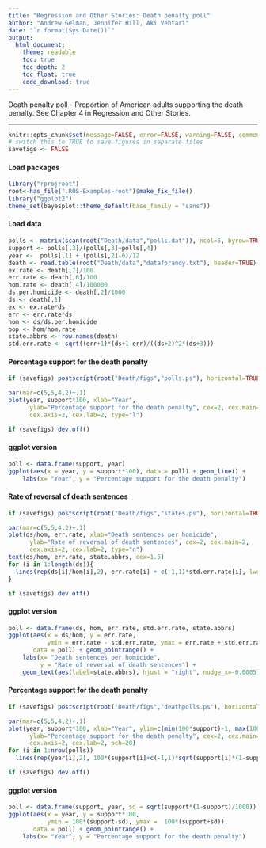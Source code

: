 ```yaml
---
title: "Regression and Other Stories: Death penalty poll"
author: "Andrew Gelman, Jennifer Hill, Aki Vehtari"
date: "`r format(Sys.Date())`"
output:
  html_document:
    theme: readable
    toc: true
    toc_depth: 2
    toc_float: true
    code_download: true
---
```

Death penalty poll - Proportion of American adults supporting the death
penalty. See Chapter 4 in Regression and Other Stories.

-------------


```r
knitr::opts_chunk$set(message=FALSE, error=FALSE, warning=FALSE, comment=NA)
# switch this to TRUE to save figures in separate files
savefigs <- FALSE
```

#### Load packages

```r
library("rprojroot")
root<-has_file(".ROS-Examples-root")$make_fix_file()
library("ggplot2")
theme_set(bayesplot::theme_default(base_family = "sans"))
```

#### Load data

```r
polls <- matrix(scan(root("Death/data","polls.dat")), ncol=5, byrow=TRUE)
support <- polls[,3]/(polls[,3]+polls[,4])
year <-  polls[,1] + (polls[,2]-6)/12
death <- read.table(root("Death/data","dataforandy.txt"), header=TRUE)
ex.rate <- death[,7]/100
err.rate <- death[,6]/100
hom.rate <- death[,4]/100000
ds.per.homicide <- death[,2]/1000
ds <- death[,1]
ex <- ex.rate*ds
err <- err.rate*ds
hom <- ds/ds.per.homicide
pop <- hom/hom.rate
state.abbrs <- row.names(death)
std.err.rate <- sqrt((err+1)*(ds+1-err)/((ds+2)^2*(ds+3)))
```

#### Percentage support for the death penalty

```r
if (savefigs) postscript(root("Death/figs","polls.ps"), horizontal=TRUE)
```
```r
par(mar=c(5,5,4,2)+.1)
plot(year, support*100, xlab="Year",
      ylab="Percentage support for the death penalty", cex=2, cex.main=2,
      cex.axis=2, cex.lab=2, type="l")
```
```r
if (savefigs) dev.off()
```

#### ggplot version

```r
poll <- data.frame(support, year)
ggplot(aes(x = year, y = support*100), data = poll) + geom_line() +
    labs(x= "Year", y = "Percentage support for the death penalty")
```

#### Rate of reversal of death sentences

```r
if (savefigs) postscript(root("Death/figs","states.ps"), horizontal=TRUE)
```
```r
par(mar=c(5,5,4,2)+.1)
plot(ds/hom, err.rate, xlab="Death sentences per homicide",
      ylab="Rate of reversal of death sentences", cex=2, cex.main=2,
      cex.axis=2, cex.lab=2, type="n")
text(ds/hom, err.rate, state.abbrs, cex=1.5)
for (i in 1:length(ds)){
  lines(rep(ds[i]/hom[i],2), err.rate[i] + c(-1,1)*std.err.rate[i], lwd=.5)
}
```
```r
if (savefigs) dev.off()
```

#### ggplot version

```r
poll <- data.frame(ds, hom, err.rate, std.err.rate, state.abbrs)
ggplot(aes(x = ds/hom, y = err.rate,
           ymin = err.rate - std.err.rate, ymax = err.rate + std.err.rate),
       data = poll) + geom_pointrange() +
    labs(x= "Death sentences per homicide",
         y = "Rate of reversal of death sentences") +
    geom_text(aes(label=state.abbrs), hjust = "right", nudge_x=-0.0005)
```

#### Percentage support for the death penalty

```r
if (savefigs) postscript(root("Death/figs","deathpolls.ps"), horizontal=TRUE)
```
```r
par(mar=c(5,5,4,2)+.1)
plot(year, support*100, xlab="Year", ylim=c(min(100*support)-1, max(100*support)+1),
      ylab="Percentage support for the death penalty", cex=2, cex.main=2,
      cex.axis=2, cex.lab=2, pch=20)
for (i in 1:nrow(polls))
  lines(rep(year[i],2), 100*(support[i]+c(-1,1)*sqrt(support[i]*(1-support[i])/1000)))
```
```r
if (savefigs) dev.off()
```

#### ggplot version

```r
poll <- data.frame(support, year, sd = sqrt(support*(1-support)/1000))
ggplot(aes(x = year, y = support*100,
           ymin = 100*(support-sd), ymax =  100*(support+sd)),
       data = poll) + geom_pointrange() +
    labs(x= "Year", y = "Percentage support for the death penalty")
```

